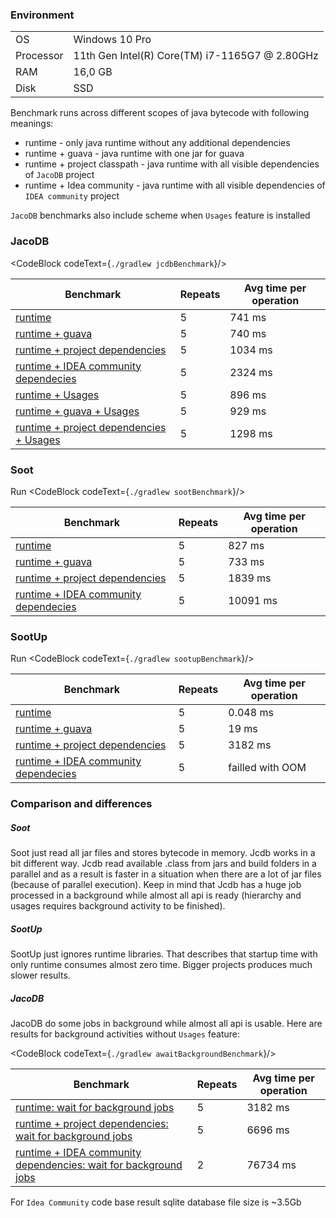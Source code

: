 

### Environment

|           |                                                |
|-----------|------------------------------------------------|
| OS        | Windows 10 Pro                                 |
| Processor | 11th Gen Intel(R) Core(TM) i7-1165G7 @ 2.80GHz |
| RAM       | 16,0 GB                                        |
| Disk      | SSD                                            |

Benchmark runs across different scopes of java bytecode with following meanings:
- runtime - only java runtime without any additional dependencies
- runtime + guava - java runtime with one jar for guava
- runtime + project classpath - java runtime with all visible dependencies of `JacoDB` project
- runtime + Idea community - java runtime with all visible dependencies of `IDEA community` project

`JacoDB` benchmarks also include scheme when `Usages` feature is installed

### JacoDB

<CodeBlock codeText={`
    ./gradlew jcdbBenchmark
`}/>


| Benchmark                                                                                                                                 | Repeats  | Avg time per operation  |
|-------------------------------------------------------------------------------------------------------------------------------------------|----------|-------------------------|
| [runtime](https://github.com/UnitTestBot/jacodb/tree/main/jacodb-core/src/test/kotlin/org/jacodb/testing/performance/JcdbBenchmarks.kt#L36)                                   | 5        | 741 ms                  |
| [runtime + guava](https://github.com/UnitTestBot/jacodb/tree/main/jacodb-core/src/test/kotlin/org/jacodb/testing/performance/JcdbBenchmarks.kt#L76)                           | 5        | 740 ms                  |
| [runtime + project dependencies](https://github.com/UnitTestBot/jacodb/tree/main/jacodb-core/src/test/kotlin/org/jacodb/testing/performance/JcdbBenchmarks.kt#L55)            | 5        | 1034 ms                 |
| [runtime + IDEA community dependecies](https://github.com/UnitTestBot/jacodb/tree/main/jacodb-core/src/test/kotlin/org/jacodb/testing/performance/JcdbBenchmarks.kt#L97)      | 5        | 2324 ms                 |
| [runtime + Usages](https://github.com/UnitTestBot/jacodb/tree/main/jacodb-core/src/test/kotlin/org/jacodb/testing/performance/JcdbBenchmarks.kt#L45)                        | 5        | 896 ms                  |
| [runtime + guava + Usages](https://github.com/UnitTestBot/jacodb/tree/main/jacodb-core/src/test/kotlin/org/jacodb/testing/performance/JcdbBenchmarks.kt#L86)                | 5        | 929 ms                  |
| [runtime + project dependencies + Usages](https://github.com/UnitTestBot/jacodb/tree/main/jacodb-core/src/test/kotlin/org/jacodb/testing/performance/JcdbBenchmarks.kt#L65) | 5        | 1298 ms                 |

### Soot

Run
<CodeBlock codeText={`
./gradlew sootBenchmark
`}/>

| Benchmark                                                                                                                            | Repeats  | Avg time per operation  |
|--------------------------------------------------------------------------------------------------------------------------------------|----------|-------------------------|
| [runtime](https://github.com/UnitTestBot/jacodb/tree/main/jacodb-core/src/test/kotlin/org/jacodb/testing/performance/SootBenchmarks.kt#L61)                              | 5        | 827 ms                  |
| [runtime + guava](https://github.com/UnitTestBot/jacodb/tree/main/jacodb-core/src/test/kotlin/org/jacodb/testing/performance/SootBenchmarks.kt#L66)                      | 5        | 733 ms                  |
| [runtime + project dependencies](https://github.com/UnitTestBot/jacodb/tree/main/jacodb-core/src/test/kotlin/org/jacodb/testing/performance/SootBenchmarks.kt#L71)       | 5        | 1839 ms                 |
| [runtime + IDEA community dependecies](https://github.com/UnitTestBot/jacodb/tree/main/jacodb-core/src/test/kotlin/org/jacodb/testing/performance/SootBenchmarks.kt#L76) | 5        | 10091 ms                |

### SootUp

Run
<CodeBlock codeText={`
./gradlew sootupBenchmark
`}/>

| Benchmark                                                                                                                            | Repeats  | Avg time per operation  |
|--------------------------------------------------------------------------------------------------------------------------------------|----------|-------------------------|
| [runtime](https://github.com/UnitTestBot/jacodb/tree/main/jacodb-core/src/test/kotlin/org/jacodb/testing/performance/SootBenchmarks.kt#L39)                              | 5          | 0.048 ms                  |
| [runtime + guava](https://github.com/UnitTestBot/jacodb/tree/main/jacodb-core/src/test/kotlin/org/jacodb/testing/performance/SootupBenchmarks.kt#L44)                      | 5        | 19 ms                  |
| [runtime + project dependencies](https://github.com/UnitTestBot/jacodb/tree/main/jacodb-core/src/test/kotlin/org/jacodb/testing/performance/SootupBenchmarks.kt#L49)       | 5        | 3182 ms                 |
| [runtime + IDEA community dependecies](https://github.com/UnitTestBot/jacodb/tree/main/jacodb-core/src/test/kotlin/org/jacodb/testing/performance/SootupBenchmarks.kt#L54) | 5        | failled with OOM        |



### Comparison and differences

##### Soot
Soot just read all jar files and stores bytecode in memory. Jcdb works in a bit different way. Jcdb read available .class from jars and build folders in a parallel and as a result
is faster in a situation when there are a lot of jar files (because of parallel execution). Keep in mind that Jcdb has a huge job processed
in a background while almost all api is ready (hierarchy and usages requires background activity to be finished).

##### SootUp

SootUp just ignores runtime libraries. That describes that startup time with only runtime consumes almost zero time. Bigger projects produces much slower results.

##### JacoDB

JacoDB do some jobs in background while almost all api is usable. Here are results for background activities without `Usages` feature:

<CodeBlock codeText={`
    ./gradlew awaitBackgroundBenchmark
`}/>


| Benchmark                                                                                                                                                                      | Repeats  | Avg time per operation  |
|--------------------------------------------------------------------------------------------------------------------------------------------------------------------------------|----------|-------------------------|
| [runtime: wait for background jobs](https://github.com/UnitTestBot/jacodb/tree/main/jacodb-core/src/test/kotlin/org/jacodb/testing/performance/JcdbAwaitBackgroundBenchmarks.kt#L59)                               | 5        | 3182 ms                 |
| [runtime + project dependencies: wait for background jobs](https://github.com/UnitTestBot/jacodb/tree/main/jacodb-core/src/test/kotlin/org/jacodb/testing/performance/JcdbAwaitBackgroundBenchmarks.kt#L72)        | 5        | 6696 ms                 |
| [runtime + IDEA community dependencies: wait for background jobs](https://github.com/UnitTestBot/jacodb/tree/main/jacodb-core/src/test/kotlin/org/jacodb/testing/performance/JcdbAwaitBackgroundBenchmarks.kt#L86) | 2        | 76734 ms                |

For `Idea Community` code base result sqlite database file size is ~3.5Gb




